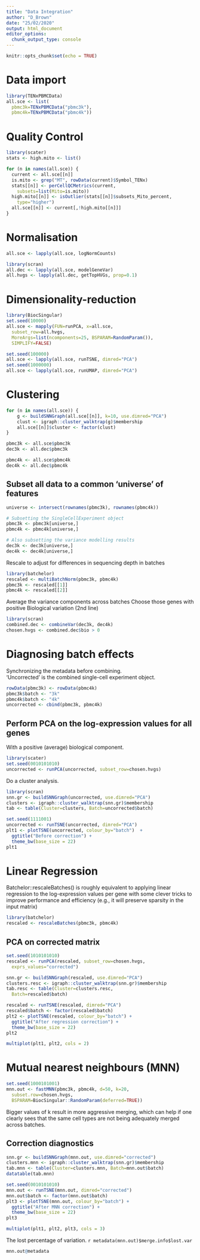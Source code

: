 ```yaml
---
title: "Data Integration"
author: "D_Brown"
date: "25/02/2020"
output: html_document
editor_options:
  chunk_output_type: console
---
```


```r
knitr::opts_chunk$set(echo = TRUE)
```

# Data import


```r
library(TENxPBMCData)
all.sce <- list(
  pbmc3k=TENxPBMCData("pbmc3k"),
  pbmc4k=TENxPBMCData("pbmc4k"))
```

# Quality Control
```r
library(scater)
stats <- high.mito <- list()

for (n in names(all.sce)) {
  current <- all.sce[[n]]
  is.mito <- grep("MT", rowData(current)$Symbol_TENx)
  stats[[n]] <- perCellQCMetrics(current,
    subsets=list(Mito=is.mito))
  high.mito[[n]] <- isOutlier(stats[[n]]$subsets_Mito_percent,
    type="higher")
  all.sce[[n]] <- current[,!high.mito[[n]]]
}
```

# Normalisation
```r
all.sce <- lapply(all.sce, logNormCounts)

library(scran)
all.dec <- lapply(all.sce, modelGeneVar)
all.hvgs <- lapply(all.dec, getTopHVGs, prop=0.1)
```

# Dimensionality-reduction
```r
library(BiocSingular)
set.seed(10000)
all.sce <- mapply(FUN=runPCA, x=all.sce,
  subset_row=all.hvgs,
  MoreArgs=list(ncomponents=25, BSPARAM=RandomParam()),
  SIMPLIFY=FALSE)

set.seed(100000)
all.sce <- lapply(all.sce, runTSNE, dimred="PCA")
set.seed(1000000)
all.sce <- lapply(all.sce, runUMAP, dimred="PCA")
```

# Clustering
```r
for (n in names(all.sce)) {
    g <- buildSNNGraph(all.sce[[n]], k=10, use.dimred="PCA")
    clust <- igraph::cluster_walktrap(g)$membership
    all.sce[[n]]$cluster <- factor(clust)
}
```

```r
pbmc3k <- all.sce$pbmc3k
dec3k <- all.dec$pbmc3k

pbmc4k <- all.sce$pbmc4k
dec4k <- all.dec$pbmc4k
```

## Subset all data to a common 'universe' of features

```r
universe <- intersect(rownames(pbmc3k), rownames(pbmc4k))

# Subsetting the SingleCellExperiment object
pbmc3k <- pbmc3k[universe,]
pbmc4k <- pbmc4k[universe,]

# Also subsetting the variance modelling results
dec3k <- dec3k[universe,]
dec4k <- dec4k[universe,]
```

Rescale to adjust for differences in sequencing depth in batches

```r
library(batchelor)
rescaled <- multiBatchNorm(pbmc3k, pbmc4k)
pbmc3k <- rescaled[[1]]
pbmc4k <- rescaled[[2]]
```

Average the variance components across batches
Choose those genes with positive Biological variation (2nd line)

```r
library(scran)
combined.dec <- combineVar(dec3k, dec4k)
chosen.hvgs <- combined.dec$bio > 0
```

# Diagnosing batch effects
Synchronizing the metadata before combining.  
'Uncorrected' is the combined single-cell experiment object.  

```r
rowData(pbmc3k) <- rowData(pbmc4k)
pbmc3k$batch <- "3k"
pbmc4k$batch <- "4k"
uncorrected <- cbind(pbmc3k, pbmc4k)
```

## Perform PCA on the log-expression values for all genes
With a positive (average) biological component.  

```r
library(scater)
set.seed(0010101010)
uncorrected <- runPCA(uncorrected, subset_row=chosen.hvgs)
```

Do a cluster analysis.  

```r
library(scran)
snn.gr <- buildSNNGraph(uncorrected, use.dimred="PCA")
clusters <- igraph::cluster_walktrap(snn.gr)$membership
tab <- table(Cluster=clusters, Batch=uncorrected$batch)

set.seed(1111001)
uncorrected <- runTSNE(uncorrected, dimred="PCA")
plt1 <- plotTSNE(uncorrected, colour_by="batch")  +
  ggtitle("Before correction") +
  theme_bw(base_size = 22)
plt1
```

# Linear Regression
Batchelor::rescaleBatches() is roughly equivalent to applying linear regression to the log-expression values per gene with some clever tricks to improve performance and efficiency (e.g., it will preserve sparsity in the input matrix)

```r
library(batchelor)
rescaled <- rescaleBatches(pbmc3k, pbmc4k)
```

## PCA on corrected matrix

```r
set.seed(1010101010)
rescaled <- runPCA(rescaled, subset_row=chosen.hvgs,
  exprs_values="corrected")

snn.gr <- buildSNNGraph(rescaled, use.dimred="PCA")
clusters.resc <- igraph::cluster_walktrap(snn.gr)$membership
tab.resc <- table(Cluster=clusters.resc,
  Batch=rescaled$batch)

rescaled <- runTSNE(rescaled, dimred="PCA")
rescaled$batch <- factor(rescaled$batch)
plt2 <- plotTSNE(rescaled, colour_by="batch") +
  ggtitle("After regression correction") +
  theme_bw(base_size = 22)
plt2
```

```r
multiplot(plt1, plt2, cols = 2)
```

# Mutual nearest neighbours (MNN)
```r
set.seed(1000101001)
mnn.out <- fastMNN(pbmc3k, pbmc4k, d=50, k=20,
  subset.row=chosen.hvgs,
  BSPARAM=BiocSingular::RandomParam(deferred=TRUE))
```

Bigger values of k result in more aggressive merging, which can help if one clearly sees that the same cell types are not being adequately merged across batches.  

## Correction diagnostics
```r
snn.gr <- buildSNNGraph(mnn.out, use.dimred="corrected")
clusters.mnn <- igraph::cluster_walktrap(snn.gr)$membership
tab.mnn <- table(Cluster=clusters.mnn, Batch=mnn.out$batch)
datatable(tab.mnn)

set.seed(0010101010)
mnn.out <- runTSNE(mnn.out, dimred="corrected")
mnn.out$batch <- factor(mnn.out$batch)
plt3 <- plotTSNE(mnn.out, colour_by="batch") +
  ggtitle("After MNN correction") +
  theme_bw(base_size = 22)
plt3
```

```r
multiplot(plt1, plt2, plt3, cols = 3)
```

The lost percentage of variation.  `r metadata(mnn.out)$merge.info$lost.var`

```r
mnn.out@metadata
```
